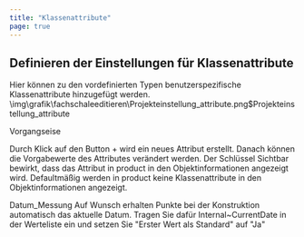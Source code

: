 ```yaml
---
title: "Klassenattribute"
page: true
---
```

## Definieren der Einstellungen f&#252;r Klassenattribute

Hier k&#246;nnen zu den vordefinierten Typen benutzerspezifische Klassenattribute hinzugef&#252;gt werden.<Image>\img\grafik\fachschaleeditieren\Projekteinstellung_attribute.png$Projekteinstellung_attribute</Image>

 <Bold> Vorgangseise </Bold> 

Durch Klick auf den Button   <Border> +</Border>  wird ein neues Attribut erstellt. Danach k&#246;nnen die Vorgabewerte des Attributes ver&#228;ndert werden.
Der Schl&#252;ssel  <Border>Sichtbar</Border>  bewirkt, dass das Attribut in  <Placeholder>product</Placeholder> in den Objektinformationen angezeigt wird. Defaultm&#228;&#223;ig werden in  <Placeholder>product</Placeholder> keine Klassenattribute in den Objektinformationen angezeigt.

<Success>
 <Bold> Datum_Messung </Bold> 
Auf Wunsch erhalten Punkte bei der Konstruktion automatisch das aktuelle Datum.
Tragen Sie daf&#252;r  <Border>Internal~CurrentDate</Border>  in der Werteliste ein und setzen Sie &quot;Erster Wert als Standard&quot; auf &quot;Ja&quot;
</Success>
